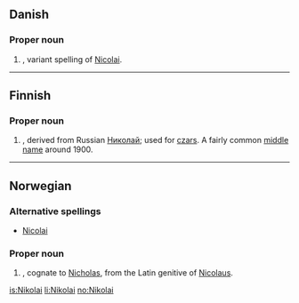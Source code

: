 ==Danish==

===Proper noun===
{{infl|da|proper noun}}

# {{given name|male|lang=da}}, variant spelling of [[Nicolai]].

----

==Finnish==

===Proper noun===
{{fi-noun|Nikolai|type=voi|proper=true}}

# {{given name|male|lang=fi}}, derived from Russian [[Николай]]; used for [[czar]]s. A fairly common [[middle name]] around 1900.

----

==Norwegian==

===Alternative spellings===
* [[Nicolai]]

===Proper noun===
{{infl|no|proper noun}}

# {{given name|male|lang=no}}, cognate to [[Nicholas]], from the Latin genitive of [[Nicolaus]].

[[is:Nikolai]]
[[li:Nikolai]]
[[no:Nikolai]]
